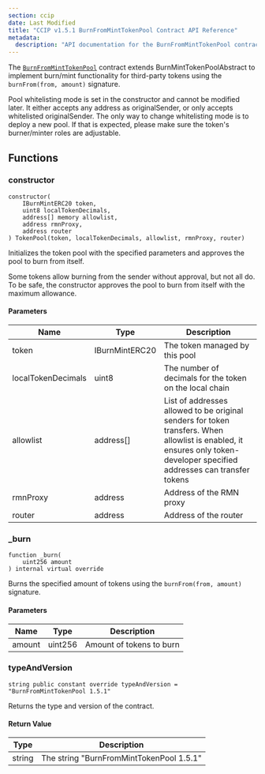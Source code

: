 ```yaml
---
section: ccip
date: Last Modified
title: "CCIP v1.5.1 BurnFromMintTokenPool Contract API Reference"
metadata:
  description: "API documentation for the BurnFromMintTokenPool contract in Chainlink CCIP v1.5.1, implementing burn/mint functionality for third-party tokens using burnFrom."
---
```



<CcipCommon callout="importCCIPPackage151" />

The [`BurnFromMintTokenPool`](https://github.com/smartcontractkit/ccip/blob/release/contracts-ccip-1.5.1/contracts/src/v0.8/ccip/pools/BurnFromMintTokenPool.sol) contract extends BurnMintTokenPoolAbstract to implement burn/mint functionality for third-party tokens using the `burnFrom(from, amount)` signature.

<Aside type="caution">
  Pool whitelisting mode is set in the constructor and cannot be modified later. It either accepts any address as
  originalSender, or only accepts whitelisted originalSender. The only way to change whitelisting mode is to deploy a
  new pool. If that is expected, please make sure the token's burner/minter roles are adjustable.
</Aside>

## Functions

### constructor

```solidity
constructor(
    IBurnMintERC20 token,
    uint8 localTokenDecimals,
    address[] memory allowlist,
    address rmnProxy,
    address router
) TokenPool(token, localTokenDecimals, allowlist, rmnProxy, router)
```

Initializes the token pool with the specified parameters and approves the pool to burn from itself.

<Aside type="note">
  Some tokens allow burning from the sender without approval, but not all do. To be safe, the constructor approves the
  pool to burn from itself with the maximum allowance.
</Aside>

#### Parameters

| Name               | Type           | Description                                                                                                                                                              |
| ------------------ | -------------- | ------------------------------------------------------------------------------------------------------------------------------------------------------------------------ |
| token              | IBurnMintERC20 | The token managed by this pool                                                                                                                                           |
| localTokenDecimals | uint8          | The number of decimals for the token on the local chain                                                                                                                  |
| allowlist          | address[]      | List of addresses allowed to be original senders for token transfers. When allowlist is enabled, it ensures only token-developer specified addresses can transfer tokens |
| rmnProxy           | address        | Address of the RMN proxy                                                                                                                                                 |
| router             | address        | Address of the router                                                                                                                                                    |

### \_burn

```solidity
function _burn(
    uint256 amount
) internal virtual override
```

Burns the specified amount of tokens using the `burnFrom(from, amount)` signature.

#### Parameters

| Name   | Type    | Description              |
| ------ | ------- | ------------------------ |
| amount | uint256 | Amount of tokens to burn |

### typeAndVersion

```solidity
string public constant override typeAndVersion = "BurnFromMintTokenPool 1.5.1"
```

Returns the type and version of the contract.

#### Return Value

| Type   | Description                              |
| ------ | ---------------------------------------- |
| string | The string "BurnFromMintTokenPool 1.5.1" |
